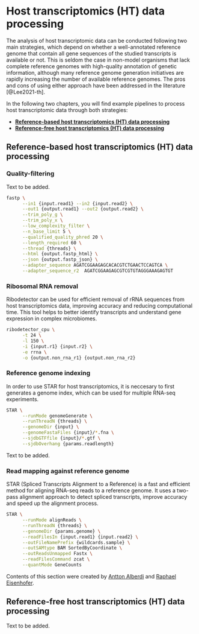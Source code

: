 # Host transcriptomics (HT) data processing {#host-transcriptomics-data-processing}

The analysis of host transcriptomic data can be conducted following two main strategies, which depend on whether a well-annotated reference genome that contain all gene sequences of the studied transcripts is available or not. This is seldom the case in non-model organisms that lack complete reference genomes with high-quality annotation of genetic information, although many reference genome generation initiatives are rapidly increasing the number of available reference genomes. The pros and cons of using either approach have been addressed in the literature [@Lee2021-th].

In the following two chapters, you will find example pipelines to process host transcriptomic data through both strategies:

*  **[Reference-based host transcriptomics (HT) data processing](#host-transcriptomics-data-processing-reference-based)**
*  **[Reference-free host transcriptomics (HT) data processing](#host-transcriptomics-data-processing-reference-free)**

## Reference-based host transcriptomics (HT) data processing {#host-transcriptomics-data-processing-reference-based}

### Quality-filtering {-}
Text to be added.

```sh
fastp \
      --in1 {input.read1} --in2 {input.read2} \
      --out1 {output.read1} --out2 {output.read2} \
      --trim_poly_g \
      --trim_poly_x \
      --low_complexity_filter \
      --n_base_limit 5 \
      --qualified_quality_phred 20 \
      --length_required 60 \
      --thread {threads} \
      --html {output.fastp_html} \
      --json {output.fastp_json} \
      --adapter_sequence AGATCGGAAGAGCACACGTCTGAACTCCAGTCA \
      --adapter_sequence_r2  AGATCGGAAGAGCGTCGTGTAGGGAAAGAGTGT
```

### Ribosomal RNA removal {-}
Ribodetector can be used for efficient removal of rRNA sequences from host transcriptomics data, improving accuracy and reducing computational time. This tool helps to better identify transcripts and understand gene expression in complex microbiomes.

```sh
ribodetector_cpu \
      -t 24 \
      -l 150 \
      -i {input.r1} {input.r2} \
      -e rrna \
      -o {output.non_rna_r1} {output.non_rna_r2}
```

### Reference genome indexing {-}
In order to use STAR for host transcriptomics, it is neccesary to first generates a genome index, which  can be used for multiple RNA-seq experiments.

```sh
STAR \
      --runMode genomeGenerate \
      --runThreadN {threads} \
      --genomeDir {input} \
      --genomeFastaFiles {input}/*.fna \
      --sjdbGTFfile {input}/*.gtf \
      --sjdbOverhang {params.readlength}
```
Text to be added.

### Read mapping against reference genome {-}
STAR (Spliced Transcripts Alignment to a Reference) is a fast and efficient method for aligning RNA-seq reads to a reference genome. It uses a two-pass alignment approach to detect spliced transcripts, improve accuracy and speed up the alignment process.

```sh
STAR \
      --runMode alignReads \
      --runThreadN {threads} \
      --genomeDir {params.genome} \
      --readFilesIn {input.read1} {input.read2} \
      --outFileNamePrefix {wildcards.sample} \
      --outSAMtype BAM SortedByCoordinate \
      --outReadsUnmapped Fastx \
      --readFilesCommand zcat \
      --quantMode GeneCounts
```

:::: {.authorbox}
Contents of this section were created by [Antton Alberdi](#antton-alberdi) and [Raphael Eisenhofer](#raphael-eisenhofer).
:::

## Reference-free host transcriptomics (HT) data processing {#host-transcriptomics-data-processing-reference-free}

Text to be added.

